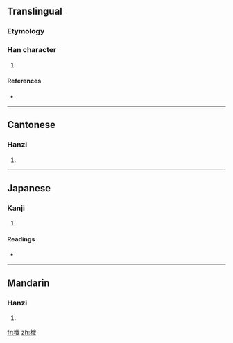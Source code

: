 ==Translingual==

===Etymology===
{{Han compound|木|戠|t1=wood|c1=s|c2=p|ls=psc}}

===Han character===
{{Han char|rn=75|rad=木|as=12|sn=16|four=4395<sub>0</sub>|canj=木卜戈日 (DYIA)}}

# {{defn|Han|sort=木12}}

====References====
* {{Han ref|kx=0551.210|dkj=15488|dj=0939.230|hdz=21295.010|uh=6A34|ud=27188|bh=E9BE|bd=59838}}

----

==Cantonese==

===Hanzi===
{{yue-hanzi|jyut=|y=jik1}}

# {{defn|Cantonese|sort=木12}}

----

==Japanese==

===Kanji===
{{ja-kanji|grade=|rs=木12}}

# {{defn|Japanese|sort=木12}}

====Readings====
* {{ja-readings|on=[[しょく]] (shoku), [[しき]] (shiki)|kun=[[ぼう]] (bou)}}

----

==Mandarin==

===Hanzi===
{{cmn-hanzi|pin=[[zhí]] ([[zhi2]])|wg=chih<sup>2</sup>}}

# {{defn|Mandarin|sort=木12}}

[[fr:樴]]
[[zh:樴]]